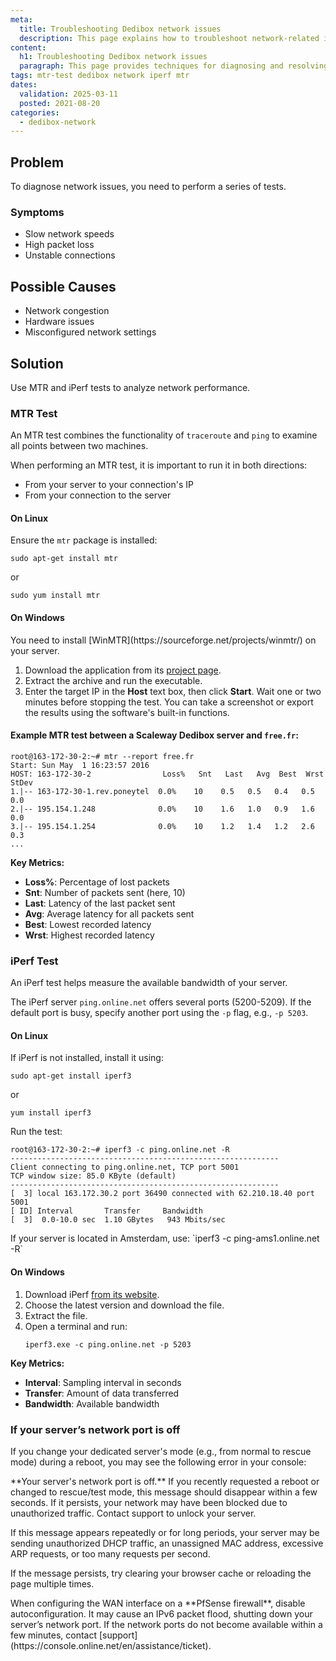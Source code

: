 ```yaml
---
meta:
  title: Troubleshooting Dedibox network issues
  description: This page explains how to troubleshoot network-related issues on your Scaleway Dedibox dedicated server.
content:
  h1: Troubleshooting Dedibox network issues
  paragraph: This page provides techniques for diagnosing and resolving network-related issues on your Scaleway Dedibox dedicated server.
tags: mtr-test dedibox network iperf mtr
dates:
  validation: 2025-03-11
  posted: 2021-08-20
categories:
  - dedibox-network
---
```


## Problem
To diagnose network issues, you need to perform a series of tests.

### Symptoms
- Slow network speeds
- High packet loss
- Unstable connections

## Possible Causes
- Network congestion
- Hardware issues
- Misconfigured network settings

## Solution
Use MTR and iPerf tests to analyze network performance.

### MTR Test

An MTR test combines the functionality of `traceroute` and `ping` to examine all points between two machines.

When performing an MTR test, it is important to run it in both directions:

- From your server to your connection's IP
- From your connection to the server

#### On Linux
Ensure the `mtr` package is installed:

```
sudo apt-get install mtr
```
or
```
sudo yum install mtr
```

#### On Windows

<Message type="note">
  You need to install [WinMTR](https://sourceforge.net/projects/winmtr/) on your server.
</Message>

1. Download the application from its [project page](https://sourceforge.net/projects/winmtr/).
2. Extract the archive and run the executable.
3. Enter the target IP in the **Host** text box, then click **Start**. Wait one or two minutes before stopping the test. You can take a screenshot or export the results using the software's built-in functions.

#### Example MTR test between a Scaleway Dedibox server and `free.fr`:

```
root@163-172-30-2:~# mtr --report free.fr
Start: Sun May  1 16:23:57 2016
HOST: 163-172-30-2                Loss%   Snt   Last   Avg  Best  Wrst StDev
1.|-- 163-172-30-1.rev.poneytel  0.0%    10    0.5   0.5   0.4   0.5   0.0
2.|-- 195.154.1.248              0.0%    10    1.6   1.0   0.9   1.6   0.0
3.|-- 195.154.1.254              0.0%    10    1.2   1.4   1.2   2.6   0.3
...
```

**Key Metrics:**

- **Loss%**: Percentage of lost packets
- **Snt**: Number of packets sent (here, 10)
- **Last**: Latency of the last packet sent
- **Avg**: Average latency for all packets sent
- **Best**: Lowest recorded latency
- **Wrst**: Highest recorded latency

### iPerf Test

An iPerf test helps measure the available bandwidth of your server.

The iPerf server `ping.online.net` offers several ports (5200-5209). If the default port is busy, specify another port using the `-p` flag, e.g., `-p 5203`.

#### On Linux

If iPerf is not installed, install it using:

```
sudo apt-get install iperf3
```
or
```
yum install iperf3
```

Run the test:

```
root@163-172-30-2:~# iperf3 -c ping.online.net -R
------------------------------------------------------------
Client connecting to ping.online.net, TCP port 5001
TCP window size: 85.0 KByte (default)
------------------------------------------------------------
[  3] local 163.172.30.2 port 36490 connected with 62.210.18.40 port 5001
[ ID] Interval       Transfer     Bandwidth
[  3]  0.0-10.0 sec  1.10 GBytes   943 Mbits/sec
```

<Message type="note">
  If your server is located in Amsterdam, use: `iperf3 -c ping-ams1.online.net -R`
</Message>

#### On Windows

1. Download iPerf [from its website](https://iperf.fr/iperf-download.php#windows).
2. Choose the latest version and download the file.
3. Extract the file.
4. Open a terminal and run:
    ```
    iperf3.exe -c ping.online.net -p 5203
    ```

**Key Metrics:**

- **Interval**: Sampling interval in seconds
- **Transfer**: Amount of data transferred
- **Bandwidth**: Available bandwidth

### If your server’s network port is off

If you change your dedicated server's mode (e.g., from normal to rescue mode) during a reboot, you may see the following error in your console:

<Message type="important">
  **Your server's network port is off.**
  If you recently requested a reboot or changed to rescue/test mode, this message should disappear within a few seconds. If it persists, your network may have been blocked due to unauthorized traffic. Contact support to unlock your server.
</Message>

If this message appears repeatedly or for long periods, your server may be sending unauthorized DHCP traffic, an unassigned MAC address, excessive ARP requests, or too many requests per second.

If the message persists, try clearing your browser cache or reloading the page multiple times.

<Message type="important">
  When configuring the WAN interface on a **PfSense firewall**, disable autoconfiguration. It may cause an IPv6 packet flood, shutting down your server’s network port. If the network ports do not become available within a few minutes, contact [support](https://console.online.net/en/assistance/ticket).
</Message>

